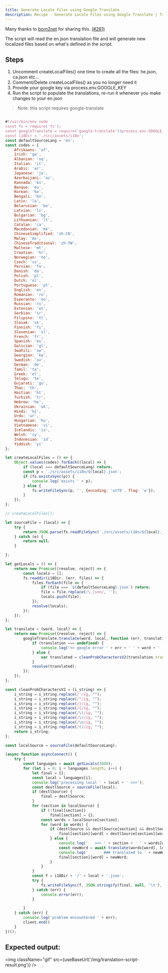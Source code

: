 ```yaml
---
title: Generate Locale Files using Google Translate
description: Recipe - Generate Locale Files using Google Translate | Transloco Angular i18n
---
```



Many thanks to [born2net](https://github.com/born2net) for sharing this. [(#261)](https://github.com/jsverse/transloco/issues/261)

The script will read the en.json translation file and will generate new localized files based on what's defined in the script.

## Steps

1. Uncomment createLocalFiles() one time to create all the files: he.json, ca.json etc...
2. Comment/Delete createLocalFiles() as you no longer need it
3. Provide your google key via process.env.GOOGLE_KEY
4. Run the script to populate the translations, re-run it whenever you make changes to your en.json

> Note: this script requires google-translate

```javascript

#!/usr/bin/env node
const fs = require('fs');
const googleTranslate = require('google-translate')(process.env.GOOGLE_KEY);
const i18Dir = './src/assets/i18n';
const defaultSourceLang = 'en';
const codes = {
    Afrikaans: 'af',
    Irish: 'ga',
    Albanian: 'sq',
    Italian: 'it',
    Arabic: 'ar',
    Japanese: 'ja',
    Azerbaijani: 'az',
    Kannada: 'kn',
    Basque: 'eu',
    Korean: 'ko',
    Bengali: 'bn',
    Latin: 'la',
    Belarusian: 'be',
    Latvian: 'lv',
    Bulgarian: 'bg',
    Lithuanian: 'lt',
    Catalan: 'ca',
    Macedonian: 'mk',
    ChineseSimplified: 'zh-CN',
    Malay: 'ms',
    ChineseTraditional: 'zh-TW',
    Maltese: 'mt',
    Croatian: 'hr',
    Norwegian: 'no',
    Czech: 'cs',
    Persian: 'fa',
    Danish: 'da',
    Polish: 'pl',
    Dutch: 'nl',
    Portuguese: 'pt',
    English: 'en',
    Romanian: 'ro',
    Esperanto: 'eo',
    Russian: 'ru',
    Estonian: 'et',
    Serbian: 'sr',
    Filipino: 'tl',
    Slovak: 'sk',
    Finnish: 'fi',
    Slovenian: 'sl',
    French: 'fr',
    Spanish: 'es',
    Galician: 'gl',
    Swahili: 'sw',
    Georgian: 'ka',
    Swedish: 'sv',
    German: 'de',
    Tamil: 'ta',
    Greek: 'el',
    Telugu: 'te',
    Gujarati: 'gu',
    Thai: 'th',
    Haitian: 'ht',
    Turkish: 'tr',
    Hebrew: 'he',
    Ukrainian: 'uk',
    Hindi: 'hi',
    Urdu: 'ur',
    Hungarian: 'hu',
    Vietnamese: 'vi',
    Icelandic: 'is',
    Welsh: 'cy',
    Indonesian: 'id',
    Yiddish: 'yi'
};

let createLocalFiles = () => {
    Object.values(codes).forEach((local) => {
        if (local === defaultSourceLang) return;
        const p = `./src/assets/i18n/${local}.json`;
        if (fs.existsSync(p)) {
            console.log('exists ' + p);
        } else {
            fs.writeFileSync(p, '', {encoding: 'utf8', flag: 'w'});
        }
    });
};

// createLocalFiles();

let sourceFile = (local) => {
    try {
        return JSON.parse(fs.readFileSync(`./src/assets/i18n/${local}.json`, 'utf8'));
    } catch (e) {
        return null;
    }

};

let getLocals = () => {
    return new Promise((resolve, reject) => {
        const locals = [];
        fs.readdir(i18Dir, (err, files) => {
            files.forEach(file => {
                if (file === `${defaultSourceLang}.json`) return;
                file = file.replace(/\.json/, '');
                locals.push(file);
            });
            resolve(locals);
        });
    });
};

let translate = (word, local) => {
    return new Promise((resolve, reject) => {
        googleTranslate.translate(word, local, function (err, translation) {
            if (translation === undefined) {
                console.log('>> google error ' + err + ' ' + word + ' ' + local);
            } else {
                var translated = cleanProbCharactersV2(translation.translatedText);
            }
            resolve(translated);
        });
    });
};

const cleanProbCharactersV2 = (i_string) => {
    i_string = i_string.replace(/'/ig, "");
    i_string = i_string.replace(/"/ig, "");
    i_string = i_string.replace(/}/ig, "");
    i_string = i_string.replace(/{/ig, "");
    i_string = i_string.replace(/\)/ig, "");
    i_string = i_string.replace(/\r/ig, "");
    i_string = i_string.replace(/\n/ig, "");
    i_string = i_string.replace(/()/ig, "");
    return i_string;
};

const localSource = sourceFile(defaultSourceLang);

(async function asyncConnect() {
    try {
        const languages = await getLocals(3000);
        for (let i = 0; i < languages.length; i++) {
            let final = {};
            const local = languages[i];
            console.log('processing local ' + local + ' >>>');
            const destlSource = sourceFile(local);
            if (destlSource) {
                final = destlSource;
            }
            for (section in localSource) {
                if (!final[section])
                    final[section] = {};
                const words = localSource[section];
                for (word in words) {
                    if (destlSource && destlSource[section] && destlSource[section][word]) {
                        final[section][word] = destlSource[section][word]
                    } else {
                        console.log('   >>> ' + section + ' ' + words[word]);
                        const newWord = await translate(words[word], local);
                        console.log('       ### translated to ' + newWord);
                        final[section][word] = newWord;
                    }
                }
            }
            const f = i18Dir + '/' + local + '.json';
            try {
                fs.writeFileSync(f, JSON.stringify(final, null, '\t'), {encoding: 'utf8', flag: 'w'});
            } catch (err) {
                console.error(err);
            }

        }
    } catch (err) {
        console.log('problem encountered ' + err);
        client.end()
    }
})();
```

## Expected output:

<img className="gif" src={useBaseUrl('/img/translation-script-result.png')} />
